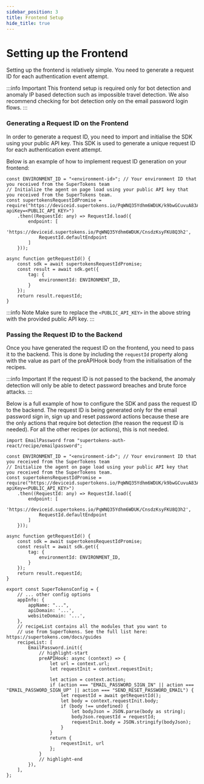 ```yaml
---
sidebar_position: 3
title: Frontend Setup
hide_title: true
---
```


# Setting up the Frontend

Setting up the frontend is relatively simple. You need to generate a request ID for each authentication event attempt.

:::info Important
This frontend setup is required only for bot detection and anomaly IP based detection such as impossible travel detection. We also recommend checking for bot detection only on the email password login flows.
:::

### Generating a Request ID on the Frontend

In order to generate a request ID, you need to import and initialise the SDK using your public API key. This SDK is used to generate a unique request ID for each authentication event attempt.

Below is an example of how to implement request ID generation on your frontend:

```tsx
const ENVIRONMENT_ID = "<environment-id>"; // Your environment ID that you received from the SuperTokens team
// Initialize the agent on page load using your public API key that you received from the SuperTokens team.
const supertokensRequestIdPromise = require("https://deviceid.supertokens.io/PqWNQ35Ydhm6WDUK/k9bwGCuvuA83Ad6s?apiKey=<PUBLIC_API_KEY>")
    .then((RequestId: any) => RequestId.load({
        endpoint: [
            'https://deviceid.supertokens.io/PqWNQ35Ydhm6WDUK/CnsdzKsyFKU8Q3h2',
            RequestId.defaultEndpoint
        ]
    }));

async function getRequestId() {
    const sdk = await supertokensRequestIdPromise;
    const result = await sdk.get({
        tag: {
            environmentId: ENVIRONMENT_ID,
        }
    });
    return result.requestId;
}
```

:::info Note
Make sure to replace the `<PUBLIC_API_KEY>` in the above string with the provided public API key.
:::

### Passing the Request ID to the Backend

Once you have generated the request ID on the frontend, you need to pass it to the backend. This is done by including the `requestId` property along with the value as part of the preAPIHook body from the initialisation of the recipes.

:::info Important
If the request ID is not passed to the backend, the anomaly detection will only be able to detect password breaches and brute force attacks.
:::

Below is a full example of how to configure the SDK and pass the request ID to the backend. The request ID is being generated only for the email password sign in, sign up and reset password actions because these are the only actions that require bot detection (the reason the request ID is needed). For all the other recipes (or actions), this is not needed.

```tsx
import EmailPassword from "supertokens-auth-react/recipe/emailpassword";

const ENVIRONMENT_ID = "<environment-id>"; // Your environment ID that you received from the SuperTokens team
// Initialize the agent on page load using your public API key that you received from the SuperTokens team.
const supertokensRequestIdPromise = require("https://deviceid.supertokens.io/PqWNQ35Ydhm6WDUK/k9bwGCuvuA83Ad6s?apiKey=<PUBLIC_API_KEY>")
    .then((RequestId: any) => RequestId.load({
        endpoint: [
            'https://deviceid.supertokens.io/PqWNQ35Ydhm6WDUK/CnsdzKsyFKU8Q3h2',
            RequestId.defaultEndpoint
        ]
    }));

async function getRequestId() {
    const sdk = await supertokensRequestIdPromise;
    const result = await sdk.get({
        tag: {
            environmentId: ENVIRONMENT_ID,
        }
    });
    return result.requestId;
}

export const SuperTokensConfig = {
    // ... other config options
    appInfo: {
        appName: "...",
        apiDomain: '...',
        websiteDomain: '...',
    },
    // recipeList contains all the modules that you want to
    // use from SuperTokens. See the full list here: https://supertokens.com/docs/guides
    recipeList: [
        EmailPassword.init({
            // highlight-start
            preAPIHook: async (context) => {
                let url = context.url;
                let requestInit = context.requestInit;

                let action = context.action;
                if (action === "EMAIL_PASSWORD_SIGN_IN" || action === "EMAIL_PASSWORD_SIGN_UP" || action === "SEND_RESET_PASSWORD_EMAIL") {
                    let requestId = await getRequestId();
                    let body = context.requestInit.body;
                    if (body !== undefined) {
                        let bodyJson = JSON.parse(body as string);
                        bodyJson.requestId = requestId;
                        requestInit.body = JSON.stringify(bodyJson);
                    }
                }
                return {
                    requestInit, url
                };
            }
            // highlight-end
        }),
    ],
};
```
